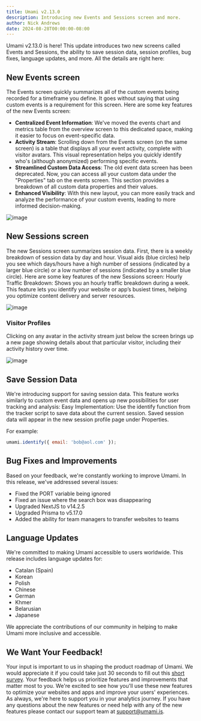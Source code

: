 ```yaml
---
title: Umami v2.13.0
description: Introducing new Events and Sessions screen and more.
author: Nick Andrews
date: 2024-08-28T00:00:00-08:00
---
```


Umami v2.13.0 is here! This update introduces two new screens called Events and Sessions, the ability to save session data, session profiles, bug fixes, language updates, and more. All the details are right here:

## New Events screen

The Events screen quickly summarizes all of the custom events being recorded for a timeframe you define. It goes without saying that using custom events is a requirement for this screen. Here are some key features of the new Events screen:

- **Centralized Event Information**: We've moved the events chart and metrics table from the overview screen to this dedicated space, making it easier to focus on event-specific data.
- **Activity Stream**: Scrolling down from the Events screen (on the same screen) is a table that displays all your event activity, complete with visitor avatars. This visual representation helps you quickly identify who's (although anonymized) performing specific events.
- **Streamlined Custom Data Access**: The old event data screen has been deprecated. Now, you can access all your custom data under the "Properties" tab on the events screen. This section provides a breakdown of all custom data properties and their values.
- **Enhanced Visibility**: With this new layout, you can more easily track and analyze the performance of your custom events, leading to more informed decision-making.

![image](/images/blog/screenshot-events-screen.png)

## New Sessions screen

The new Sessions screen summarizes session data. First, there is a weekly breakdown of session data by day and hour. Visual aids (blue circles) help you see which days/hours have a high number of sessions (indicated by a larger blue circle) or a low number of sessions (indicated by a smaller blue circle).
Here are some key features of the new Sessions screen:
Hourly Traffic Breakdown: Shows you an hourly traffic breakdown during a week. This feature lets you identify your website or app’s busiest times, helping you optimize content delivery and server resources.

![image](/images/blog/screenshot-sessions-screen.png)

### Visitor Profiles

Clicking on any avatar in the activity stream just below the screen brings up a new page showing details about that particular visitor, including their activity history over time.

![image](/images/blog/screenshot-visitor-profile.png)

## Save Session Data

We're introducing support for saving session data. This feature works similarly to custom event data and opens up new possibilities for user tracking and analysis:
Easy Implementation: Use the identify function from the tracker script to save data about the current session. Saved session data will appear in the new session profile page under Properties.

For example:

```javascript
umami.identify({ email: 'bob@aol.com' });
```

## Bug Fixes and Improvements

Based on your feedback, we're constantly working to improve Umami. In this release, we've addressed several issues:

- Fixed the PORT variable being ignored
- Fixed an issue where the search box was disappearing
- Upgraded NextJS to v14.2.5
- Upgraded Prisma to v5.17.0
- Added the ability for team managers to transfer websites to teams

## Language Updates

We're committed to making Umami accessible to users worldwide. This release includes language updates for:

- Catalan (Spain)
- Korean
- Polish
- Chinese
- German
- Khmer
- Belarusian
- Japanese

We appreciate the contributions of our community in helping to make Umami more inclusive and accessible.

## We Want Your Feedback!

Your input is important to us in shaping the product roadmap of Umami. We would appreciate it if you could take just 30 seconds to fill out this [short survey](https://docs.google.com/forms/d/e/1FAIpQLScHb1vdxMq7e22Sn-X3WWWnGOSdnm37Ouw-4HoPZIahwEZivA/viewform?usp=sf_link). Your feedback helps us prioritize features and improvements that matter most to you.
We're excited to see how you'll use these new features to optimize your websites and apps and improve your users' experiences. As always, we're here to support you in your analytics journey. If you have any questions about the new features or need help with any of the new features please contact our support team at support@umami.is.
